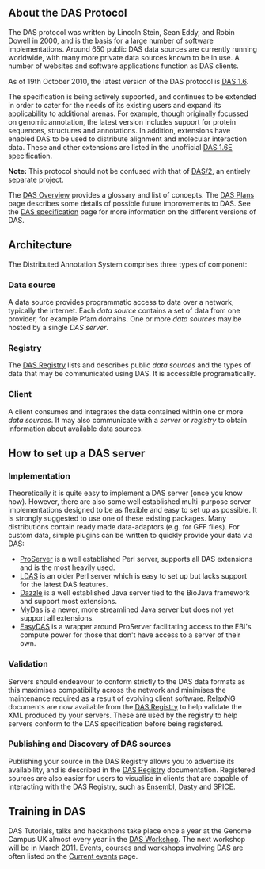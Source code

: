 
== About the DAS Protocol ==

The DAS protocol was written by Lincoln Stein, Sean Eddy, and Robin Dowell in 2000, and is the basis for a large number of software implementations. Around 650 public DAS data sources are currently running worldwide, with many more private data sources known to be in use. A number of  websites and software applications function as DAS clients.

As of 19th October 2010, the latest version of the DAS protocol is [[DAS1.6|DAS 1.6]].

The specification is being actively supported, and continues to be extended in order to cater for the needs of its existing users and expand its applicability to additional arenas. For example, though originally focussed on genomic annotation, the latest version includes support for protein sequences, structures and annotations. In addition, extensions have enabled DAS to be used to distribute alignment and molecular interaction data. These and other extensions are listed in the unofficial [[DAS1.6E|DAS 1.6E]] specification.

<b>Note:</b> This protocol should not be confused with that of [[DAS/2]], an entirely separate project.

The [[DAS/1/Overview|DAS Overview]] provides a glossary and list of concepts. The [[DAS Plans]] page describes some details of possible future improvements to DAS. See the [[DAS specification]] page for more information on the different versions of DAS.

== Architecture ==

The Distributed Annotation System comprises three types of component:

=== Data source ===

A data source provides programmatic access to data over a network, typically the internet. Each <i>data source</i> contains a set of data from one provider, for example Pfam domains. One or more <i>data sources</i> may be hosted by a single <i>DAS server</i>.

=== Registry ===

The [[DasRegistry| DAS Registry]] lists and describes public <i>data sources</i> and the types of data that may be communicated using DAS. It is accessible programatically.

=== Client ===

A client consumes and integrates the data contained within one or more <i>data sources</i>. It may also communicate with a <i>server</i> or <i>registry</i> to obtain information about available data sources.

== How to set up a DAS server ==

=== Implementation ===

Theoretically it is quite easy to implement a DAS server (once you know how). However, there are also some well established multi-purpose server implementations designed to be as flexible and easy to set up as possible. It is strongly suggested to use one of these existing packages. Many distributions contain ready made data-adaptors (e.g. for GFF files). For custom data, simple plugins can be written to quickly provide your data via DAS:

* [http://www.sanger.ac.uk/proserver/ ProServer] is a well established Perl server, supports all DAS extensions and is the most heavily used.
* [http://biodas.org/servers/LDAS.html LDAS] is an older Perl server which is easy to set up but lacks support for the latest DAS features.
* [http://www.biojava.org/wiki/Dazzle Dazzle] is a well established Java server tied to the BioJava framework and support most extensions.
* [http://code.google.com/p/mydas/ MyDas] is a newer, more streamlined Java server but does not yet support all extensions.
* [http://www.ebi.ac.uk/panda-srv/easydas/ EasyDAS] is a wrapper around ProServer facilitating access to the EBI's compute power for those that don't have access to a server of their own.

=== Validation ===

Servers should endeavour to conform strictly to the DAS data formats as this maximises compatibility across the network and minimises the maintenance required as a result of evolving client software. RelaxNG documents are now available from the [[DasRegistry|DAS Registry]] to help validate the XML produced by your servers. These are used by the registry to help servers conform to the DAS specification before being registered.

=== Publishing and Discovery of DAS sources ===

Publishing your source in the DAS Registry allows you to advertise its availability, and is described in the [[DasRegistry|DAS Registry]] documentation. Registered sources are also easier for users to visualise in clients that are capable of interacting with the DAS Registry, such as [http://www.ensembl.org/ Ensembl], [http://www.ebi.ac.uk Dasty] and [http://www.efamily.org.uk/software/dasclients/spice/ SPICE].

== Training in DAS ==

DAS Tutorials, talks and hackathons take place once a year at the Genome Campus UK almost every year in the [[DASWorkshop2011|DAS Workshop]]. The next workshop will be in March 2011. Events, courses and workshops involving DAS are often listed on the [[Current_events|Current events]] page.